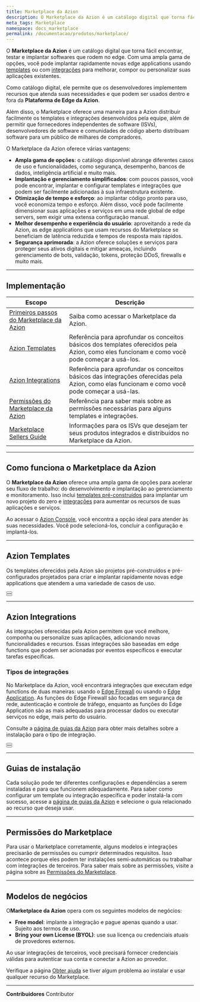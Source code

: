 ```yaml
---
title: Marketplace da Azion
description: O Marketplace da Azion é um catálogo digital que torna fácil encontrar, testar e implantar softwares que rodem no edge.
meta_tags: Marketplace
namespace: docs_marketplace
permalink: /documentacao/produtos/marketplace/
---
```


O **Marketplace da Azion** é um catálogo digital que torna fácil encontrar, testar e implantar softwares que rodem no edge. Com uma ampla gama de opções, você pode implantar rapidamente novas edge applications usando [templates](#azion-templates) ou com [integrações](#azion-integrations) para melhorar, compor ou personalizar suas aplicações existentes.

Como catálogo digital, ele permite que os desenvolvedores implementem recursos que atenda suas necessidades e que podem ser usados dentro e fora da **Plataforma de Edge da Azion**.

Além disso, o Marketplace oferece uma maneira para a Azion distribuir facilmente os templates e integrações desenvolvidos pela equipe, além de permitir que fornecedores independentes de software (ISVs), desenvolvedores de software e comunidades de código aberto distribuam software para um público de milhares de compradores.

O Marketplace da Azion oferece várias vantagens:

- **Ampla gama de opções**: o catálogo disponível abrange diferentes casos de uso e funcionalidades, como segurança, desempenho, bancos de dados, inteligência artificial e muito mais.
- **Implantação e gerenciamento simplificados**: com poucos passos, você pode encontrar, implantar e configurar templates e integrações que podem ser facilmente adicionadas à sua infraestrutura existente.
- **Otimização de tempo e esforço**: ao implantar código pronto para uso, você economiza tempo e esforço. Além disso, você pode facilmente dimensionar suas aplicações e serviços em uma rede global de edge servers, sem exigir uma extensa configuração manual.
- **Melhor desempenho e experiência do usuário**: aproveitando a rede da Azion, as edge applications que usam recursos do Marketplace se beneficiam de latência reduzida e tempos de resposta mais rápidos.
- **Segurança aprimorada**: a Azion oferece soluções e serviços para proteger seus ativos digitais e mitigar ameaças, incluindo gerenciamento de bots, validação, tokens, proteção DDoS, firewalls e muito mais.

---

## Implementação

| Escopo | Descrição |
|---|---|
| [Primeiros passos do Marketplace da Azion](/pt-br/documentacao/produtos/marketplace/primeiros-passos/) | Saiba como acessar o Marketplace da Azion. |
| [Azion Templates](/pt-br/documentacao/produtos/marketplace/templates/) | Referência para aprofundar os conceitos básicos dos templates oferecidos pela Azion, como eles funcionam e como você pode começar a usá-los. |
| [Azion Integrations](/pt-br/documentacao/produtos/marketplace/integracoes/) | Referência para aprofundar os conceitos básicos das integrações oferecidas pela Azion, como elas funcionam e como você pode começar a usá-las. |
| [Permissões do Marketplace da Azion](/pt-br/documentacao/produtos/guias/permissoes-marketplace/) | Referência para saber mais sobre as permissões necessárias para alguns templates e integrações. |
| [Marketplace Sellers Guide](/pt-br/documentacao/produtos/marketplace/marketplace-seller-guide/) | Informações para os ISVs que desejam ter seus produtos integrados e distribuídos no Marketplace da Azion. |

---

## Como funciona o Marketplace da Azion

O **Marketplace da Azion** oferece uma ampla gama de opções para acelerar seu fluxo de trabalho: do desenvolvimento e implantação ao gerenciamento e monitoramento. Isso inclui [templates pré-construídos](#azion-templates) para implantar um novo projeto do zero e [integrações](#azion-integrations) para aumentar os recursos de suas aplicações e serviços.

Ao acessar o [Azion Console](https://console.azion.com/), você encontra a opção ideal para atender às suas necessidades. Você pode selecioná-los, concluir a configuração e implantá-los.

---

## Azion Templates

Os templates oferecidos pela Azion são projetos pré-construídos e pré-configurados projetados para criar e implantar rapidamente novas edge applications que atendem a uma variedade de casos de uso.

<Button href="/pt-br/documentacao/produtos/marketplace/templates/" text="Saiba mais sobre templates" variant="secondary">

</Button>
<br />
<Button href="/pt-br/documentacao/produtos/usar-um-template-via-rtm/" text="consulte o guia de como usar um template" variant="secondary">

</Button>

---

## Azion Integrations

As integrações oferecidas pela Azion permitem que você melhore, componha ou personalize suas aplicações, adicionando novas funcionalidades e recursos. Essas integrações são baseadas em edge functions que podem ser acionadas por eventos específicos e executar tarefas específicas.

### Tipos de integrações

No Marketplace da Azion, você encontrará integrações que executam edge functions de duas maneiras: usando o [Edge Firewall](/pt-br/documentacao/produtos/secure/edge-firewall/) ou usando o [Edge Application](/pt-br/documentacao/produtos/build/edge-application/). As funções do Edge Firewall são focadas em segurança de rede, autenticação e controle de tráfego, enquanto as funções do Edge Application são as mais adequadas para processar dados ou executar serviços no edge, mais perto do usuário.

Consulte a [página de guias da Azion](/pt-br/documentacao/produtos/guias/#marketplace) para obter mais detalhes sobre a instalação para o tipo de integração.

<Button href="/pt-br/documentacao/produtos/marketplace/integracoes/" text="saiba mais sobre integrações" variant="secondary">

</Button>
<br />
<Button href="/pt-br/documentacao/produtos/marketplace/instalar-uma-integracao/" text="consulte o guia de como instalar uma integração" variant="secondary">

</Button>

---

## Guias de instalação

Cada solução pode ter diferentes configurações e dependências a serem instaladas e para que funcionem adequadamente. Para saber como configurar um template ou integração específica e poder instalá-la com sucesso, acesse a [página de guias da Azion](/pt-br/documentacao/produtos/guias/#marketplace) e selecione o guia relacionado ao recurso que deseja usar.

---

## Permissões do Marketplace

Para usar o Marketplace corretamente, alguns modelos e integrações precisarão de permissões ou cumprir determinados requisitos. Isso acontece porque eles podem ter instalações semi-automáticas ou trabalhar com integrações de terceiros. Para saber mais sobre as permissões, visite a página sobre as [Permissões do Marketplace](/pt-br/documentacao/produtos/guias/permissoes-marketplace/).

---

## Modelos de negócios

O⁠**Marketplace da Azion** opera com os seguintes modelos de negócios:

- **Free model**: implante a integração e pague apenas quando a usar. Sujeito aos termos de uso.
- **Bring your own License (BYOL)**: use sua licença ou credenciais atuais de provedores externos.

Ao usar integrações de terceiros, você precisará fornecer credenciais válidas para autenticar sua conta e conectar a Azion ao provedor.

Verifique a página [Obter ajuda](/pt-br/documentacao/produtos/obter-ajuda/) se tiver algum problema ao instalar e usar qualquer recurso do Marketplace.



---


**Contribuidores** <ContributorList>Contributor</ContributorList>
